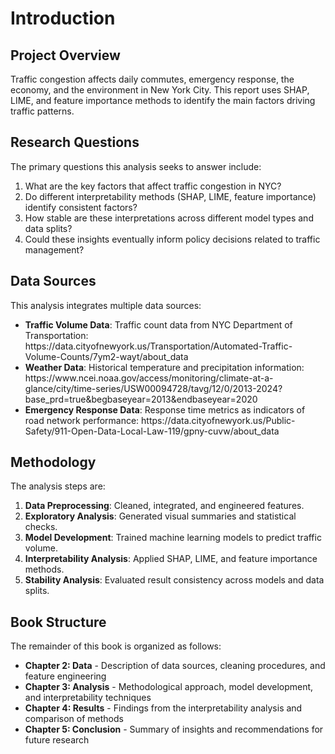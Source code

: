 # Introduction

## Project Overview

Traffic congestion affects daily commutes, emergency response, the economy, and the environment in New York City. This report uses SHAP, LIME, and feature importance methods to identify the main factors driving traffic patterns.

## Research Questions
The primary questions this analysis seeks to answer include:

1. What are the key factors that affect traffic congestion in NYC?
2. Do different interpretability methods (SHAP, LIME, feature importance) identify consistent factors?
3. How stable are these interpretations across different model types and data splits?
4. Could these insights eventually inform policy decisions related to traffic management?

## Data Sources

This analysis integrates multiple data sources:

- **Traffic Volume Data**: Traffic count data from NYC Department of Transportation: https://data.cityofnewyork.us/Transportation/Automated-Traffic-Volume-Counts/7ym2-wayt/about_data
- **Weather Data**: Historical temperature and precipitation information: https://www.ncei.noaa.gov/access/monitoring/climate-at-a-glance/city/time-series/USW00094728/tavg/12/0/2013-2024?base_prd=true&begbaseyear=2013&endbaseyear=2020
- **Emergency Response Data**: Response time metrics as indicators of road network performance: https://data.cityofnewyork.us/Public-Safety/911-Open-Data-Local-Law-119/gpny-cuvw/about_data

## Methodology

The analysis steps are:

1. **Data Preprocessing**: Cleaned, integrated, and engineered features.
2. **Exploratory Analysis**: Generated visual summaries and statistical checks.
3. **Model Development**: Trained machine learning models to predict traffic volume.
4. **Interpretability Analysis**: Applied SHAP, LIME, and feature importance methods.
5. **Stability Analysis**: Evaluated result consistency across models and data splits.

## Book Structure

The remainder of this book is organized as follows:

- **Chapter 2: Data** - Description of data sources, cleaning procedures, and feature engineering
- **Chapter 3: Analysis** - Methodological approach, model development, and interpretability techniques
- **Chapter 4: Results** - Findings from the interpretability analysis and comparison of methods
- **Chapter 5: Conclusion** - Summary of insights and recommendations for future research
